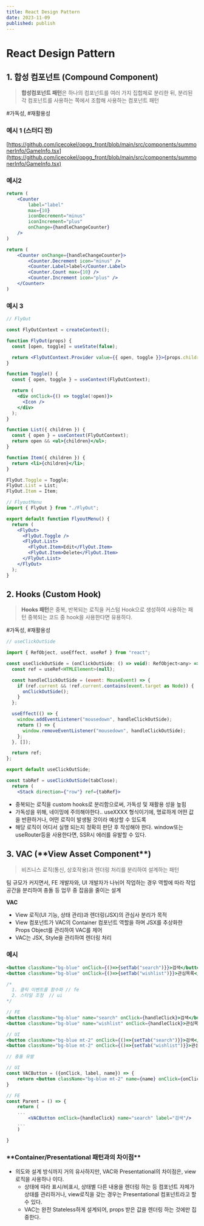 ```yaml
---
title: React Design Pattern
date: 2023-11-09
published: publish
---
```


# React Design Pattern

## 1. 합성 컴포넌트 (Compound Component)

> **합성컴포넌트 패턴**은 하나의 컴포넌트를 여러 가지 집합체로 분리한 뒤, 분리된 각 컴포넌트를 사용하는 쪽에서 조합해 사용하는 컴포넌트 패턴

#가독성, #재활용성

### 예시 1 (스터디 전)

[https://github.com/icecokel/opgg_front/blob/main/src/components/summonerInfo/GameInfo.tsx](https://github.com/icecokel/opgg_front/blob/main/src/components/summonerInfo/GameInfo.tsx)

### 예시2

```jsx
return (
	<Counter
		label="label"
		max={10}
		iconDecrement="minus"
		iconIncrement="plus"
		onChange={handleChangeCounter}
	/>
)

return (
	<Counter onChange={handleChangeCounter}>
		<Counter.Decrement icon="minus" />
		<Counter.Label>label</Counter.Label>
		<Counter.Count max={10} />
		<Counter.Increment icon="plus" />
	</Counter>
)
```

### 예시 3

```jsx
// FlyOut

const FlyOutContext = createContext();

function FlyOut(props) {
  const [open, toggle] = useState(false);

  return <FlyOutContext.Provider value={{ open, toggle }}>{props.children}</FlyOutContext.Provider>;
}

function Toggle() {
  const { open, toggle } = useContext(FlyOutContext);

  return (
    <div onClick={() => toggle(!open)}>
      <Icon />
    </div>
  );
}

function List({ children }) {
  const { open } = useContext(FlyOutContext);
  return open && <ul>{children}</ul>;
}

function Item({ children }) {
  return <li>{children}</li>;
}

FlyOut.Toggle = Toggle;
FlyOut.List = List;
FlyOut.Item = Item;
```

```jsx
// FlyoutMenu
import { FlyOut } from "./FlyOut";

export default function FlyoutMenu() {
  return (
    <FlyOut>
      <FlyOut.Toggle />
      <FlyOut.List>
        <FlyOut.Item>Edit</FlyOut.Item>
        <FlyOut.Item>Delete</FlyOut.Item>
      </FlyOut.List>
    </FlyOut>
  );
}
```

## 2. Hooks (Custom Hook)

> **Hooks 패턴**은 중복, 반복되는 로직을 커스텀 Hook으로 생성하여 사용하는 패턴
> 중복되는 코드 중 hook을 사용한다면 유용하다.

#가독성, #재활용성

```jsx
// useClickOutSide

import { RefObject, useEffect, useRef } from "react";

const useClickOutSide = (onClickOutSide: () => void): RefObject<any> => {
  const ref = useRef<HTMLElement>(null);

  const handleClickOutSide = (event: MouseEvent) => {
    if (ref.current && !ref.current.contains(event.target as Node)) {
      onClickOutSide();
    }
  };

  useEffect(() => {
    window.addEventListener("mousedown", handleClickOutSide);
    return () => {
      window.removeEventListener("mousedown", handleClickOutSide);
    };
  }, []);

  return ref;
};

export default useClickOutSide;
```

```jsx
const tabRef = useClickOutSide(tabClose);
  return (
    <Stack direction={"row"} ref={tabRef}>
```

- 중복되는 로직을 custom hooks로 분리함으로써, 가독성 및 재활용 성을 높힘
- 가독성을 위해, 네이밍에 주의해야한다.. useXXXX 형식이기에, 명료하게 어떤 값을 반환하거나, 어떤 로직이 발생될 것이라 예상할 수 있도록
- 해당 로직이 어디서 실행 되는지 정확히 판단 후 작성해야 한다. window또는 useRouter등을 사용한다면, SSR시 에러를 유발할 수 있다.

## 3. VAC (\***\*View Asset Component\*\***)

> 비즈니스 로직(통신, 상호작용)과 렌더링 처리를 분리하여 설계하는 패턴

팀 규모가 커지면서, FE 개발자와, UI 개발자가 나뉘어 작업하는 경우 역할에 따라 작업 공간을 분리하여 충돌 등 업무 중 잡음을 줄이는 설계

**VAC**

- View 로직(UI 기능, 상태 관리)과 렌더링(JSX)의 관심사 분리가 목적
- View 컴포넌트가 VAC의 Container 컴포넌트 역할을 하며 JSX를 추상화한 Props Object를 관리하여 VAC를 제어
- VAC는 JSX, Style을 관리하여 렌더링 처리

### 예시

```jsx
<button className="bg-blue" onClick={()=>{setTab("search")}}>검색</button>
<button className="bg-blue" onClick={()=>{setTab("wishlist")}}>관심목록</button>

/*
  1. 클릭 이벤트를 함수화 // fe
  2. 스타일 조정  // ui
*/

// FE
<button className="bg-blue" name="search" onClick={handleClick}>검색</button>
<button className="bg-blue" name="wishlist" onClick={handleClick}>관심목록</button>

// UI
<button className="bg-blue mt-2" onClick={()=>{setTab("search")}}>검색</button>
<button className="bg-blue mt-2" onClick={()=>{setTab("wishlist")}}>관심목록</button>

// 충돌 유발
```

```jsx
// UI
const VACButton = ({onClick, label, name}) => {
	return <button className="bg-blue mt-2" name={name} onClick={onClick}>{label}</button>
}

// FE
const Parent = () => {
	return (
	...
		<VACButton onClick={handleClick} name="search" label="검색"/>
	...
	)

}
```

### \***\*Container/Presentational 패턴과의 차이점\*\***

- 의도와 설계 방식까지 거의 유사하지만, VAC와 Presentational의 차이점은, view로직을 사용하나 이다.
  - 상태에 따라 표시/비표시, 상태별 다른 내용을 렌더링 하는 등 컴포넌트 자체가 상태를 관리하거나, view로직을 갖는 경우는 Presentational 컴포넌트라고 할 수 있다.
  - VAC는 완전 Stateless하게 설계되어, props 받은 값을 렌더링 하는 것에만 집중한다.
